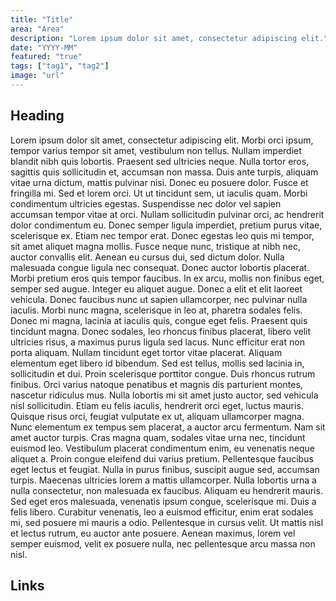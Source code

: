 ```yaml
---
title: "Title"
area: "Area"
description: "Lorem ipsum dolor sit amet, consectetur adipiscing elit."
date: "YYYY-MM"
featured: "true"
tags: ["tag1", "tag2"]
image: "url"
---
```


## Heading

Lorem ipsum dolor sit amet, consectetur adipiscing elit. Morbi orci ipsum, tempor varius tempor sit amet, vestibulum non tellus. Nullam imperdiet blandit nibh quis lobortis. Praesent sed ultricies neque. Nulla tortor eros, sagittis quis sollicitudin et, accumsan non massa. Duis ante turpis, aliquam vitae urna dictum, mattis pulvinar nisi. Donec eu posuere dolor. Fusce et fringilla mi. Sed et lorem orci. Ut ut tincidunt sem, ut iaculis quam.
Morbi condimentum ultricies egestas. Suspendisse nec dolor vel sapien accumsan tempor vitae at orci. Nullam sollicitudin pulvinar orci, ac hendrerit dolor condimentum eu. Donec semper ligula imperdiet, pretium purus vitae, scelerisque ex. Etiam nec tempor erat. Donec egestas leo quis mi tempor, sit amet aliquet magna mollis. Fusce neque nunc, tristique at nibh nec, auctor convallis elit. Aenean eu cursus dui, sed dictum dolor. Nulla malesuada congue ligula nec consequat. Donec auctor lobortis placerat.
Morbi pretium eros quis tempor faucibus. In ex arcu, mollis non finibus eget, semper sed augue. Integer eu aliquet augue. Donec a elit et elit laoreet vehicula. Donec faucibus nunc ut sapien ullamcorper, nec pulvinar nulla iaculis. Morbi nunc magna, scelerisque in leo at, pharetra sodales felis. Donec mi magna, lacinia at iaculis quis, congue eget felis.
Praesent quis tincidunt magna. Donec sodales, leo rhoncus finibus placerat, libero velit ultricies risus, a maximus purus ligula sed lacus. Nunc efficitur erat non porta aliquam. Nullam tincidunt eget tortor vitae placerat. Aliquam elementum eget libero id bibendum. Sed est tellus, mollis sed lacinia in, sollicitudin et dui. Proin scelerisque porttitor congue. Duis rhoncus rutrum finibus. Orci varius natoque penatibus et magnis dis parturient montes, nascetur ridiculus mus. Nulla lobortis mi sit amet justo auctor, sed vehicula nisl sollicitudin. Etiam eu felis iaculis, hendrerit orci eget, luctus mauris. Quisque risus orci, feugiat vulputate ex ut, aliquam ullamcorper magna. Nunc elementum ex tempus sem placerat, a auctor arcu fermentum. Nam sit amet auctor turpis. Cras magna quam, sodales vitae urna nec, tincidunt euismod leo. Vestibulum placerat condimentum enim, eu venenatis neque aliquet a.
Proin congue eleifend dui varius pretium. Pellentesque faucibus eget lectus et feugiat. Nulla in purus finibus, suscipit augue sed, accumsan turpis. Maecenas ultricies lorem a mattis ullamcorper. Nulla lobortis urna a nulla consectetur, non malesuada ex faucibus. Aliquam eu hendrerit mauris. Sed eget eros malesuada, venenatis ipsum congue, scelerisque mi. Duis a felis libero. Curabitur venenatis, leo a euismod efficitur, enim erat sodales mi, sed posuere mi mauris a odio. Pellentesque in cursus velit. Ut mattis nisl et lectus rutrum, eu auctor ante posuere. Aenean maximus, lorem vel semper euismod, velit ex posuere nulla, nec pellentesque arcu massa non nisl.

## Links

<LinkButton title="Link" href="#" />
